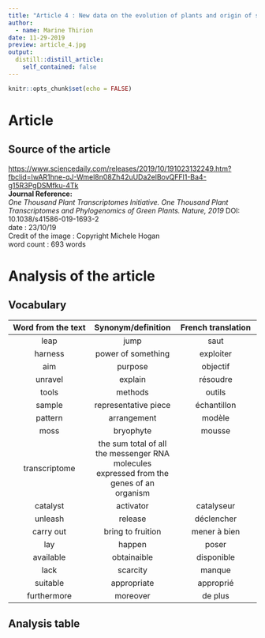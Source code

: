 ```yaml
---
title: "Article 4 : New data on the evolution of plants and origin of species"
author:
  - name: Marine Thirion
date: 11-29-2019
preview: article_4.jpg
output:
  distill::distill_article:
    self_contained: false
---
```


```r
knitr::opts_chunk$set(echo = FALSE)
```

# Article  
## Source of the article 

[https://www.sciencedaily.com/releases/2019/10/191023132249.htm?fbclid=IwAR1hne-qJ-Wmel8n08Zh42uUDa2elBovQFFl1-Ba4-g15R3PgDSMfku-4Tk](https://www.sciencedaily.com/releases/2019/10/191023132249.htm?fbclid=IwAR1hne-qJ-Wmel8n08Zh42uUDa2elBovQFFl1-Ba4-g15R3PgDSMfku-4Tk)  
**Journal Reference:**  
*One Thousand Plant Transcriptomes Initiative. One Thousand Plant Transcriptomes and Phylogenomics of Green Plants. Nature, 2019* DOI: 10.1038/s41586-019-1693-2  
date : 23/10/19  
Credit of the image : Copyright Michele Hogan  
word count : 693 words

# Analysis of the article 
## Vocabulary  

| Word from the text   | Synonym/definition   | French translation   |
|:--------------------:|:--------------------:|:--------------------:|
| leap   | jump   | saut  |
| harness   |  power of something  | exploiter   |
| aim   | purpose   | objectif   |
| unravel   | explain   | résoudre   |
| tools  | methods    | outils  |
| sample   | representative piece  | échantillon   |
| pattern   | arrangement   | modèle   |
| moss    | bryophyte   | mousse   |
| transcriptome | the sum total of all the messenger RNA molecules expressed from the genes of an organism |
| catalyst   | activator  | catalyseur   |
| unleash   | release   | déclencher    |
| carry out    | bring to fruition   | mener à bien   |
| lay    | happen   | poser  |
| available   | obtainaible   | disponible  |
| lack    | scarcity    | manque    |
| suitable    | appropriate   | approprié    |
| furthermore   | moreover   | de plus   |

## Analysis table 
